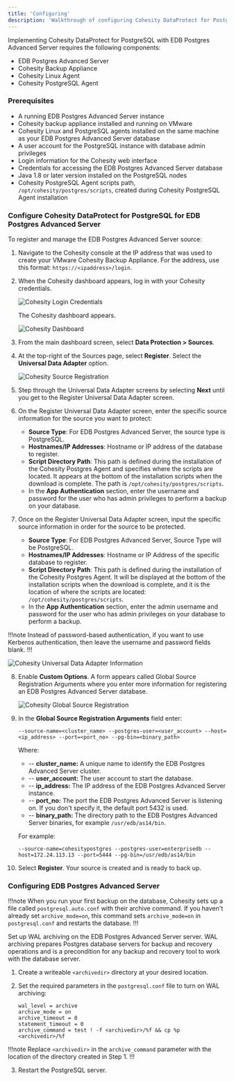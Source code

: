 ```yaml
---
title: 'Configuring'
description: 'Walkthrough of configuring Cohesity DataProtect for PostgreSQL'
---
```


Implementing Cohesity DataProtect for PostgreSQL with EDB Postgres Advanced Server requires the following components:

- EDB Postgres Advanced Server 
- Cohesity Backup Appliance
- Cohesity Linux Agent 
- Cohesity PostgreSQL Agent 

### Prerequisites

- A running EDB Postgres Advanced Server instance
- Cohesity backup appliance installed and running on VMware
- Cohesity Linux and PostgreSQL agents installed on the same machine as your EDB Postgres Advanced Server database
- A user account for the PostgreSQL instance with database admin privileges
- Login information for the Cohesity web interface
- Credentials for accessing the EDB Postgres Advanced Server database
- Java 1.8 or later version installed on the PostgreSQL nodes
- Cohesity PostgreSQL Agent scripts path, `/opt/cohesity/postgres/scripts`, created during Cohesity PostgreSQL Agent installation

### Configure Cohesity DataProtect for PostgreSQL for EDB Postgres Advanced Server

To register and manage the EDB Postgres Advanced Server source:

1. Navigate to the Cohesity console at the IP address that was used to create your VMware Cohesity Backup Appliance. For the address, use this format: `https://<ipaddress>/login`. 

2. When the Cohesity dashboard appears, log in with your Cohesity credentials.

   ![Cohesity Login Credentials](Images/CohesityLoginCredentials.png)

   The Cohesity dashboard appears.

   ![Cohesity Dashboard](Images/CohesityDashboard.png)

3. From the main dashboard screen, select **Data Protection > Sources**.

4. At the top-right of the Sources page, select **Register**. Select the **Universal Data Adapter** option.

   ![Cohesity Source Registration](Images/CohesityRegisterSource.png)

5. Step through the Universal Data Adapter screens by selecting **Next** until you get to the Register Universal Data Adapter screen.

6. On the Register Universal Data Adapter screen, enter the specific source information for the source you want to protect:

   - **Source Type**: For EDB Postgres Advanced Server, the source type is PostgreSQL.
   - **Hostnames/IP Addresses**: Hostname or IP address of the database to register.
   - **Script Directory Path**: This path is defined during the installation of the Cohesity Postgres Agent and specifies where the scripts are located. It appears at the bottom of the installation scripts when the download is complete. The path is `/opt/cohesity/postgres/scripts`.
   - In the **App Authentication** section, enter the username and password for the user who has admin privileges to perform a backup on your database.

7. Once on the Register Universal Data Adapter screen, input the specific source information in order for the source to be protected.

   - **Source Type**: For EDB Postgres Advanced Server, Source Type will be PostgreSQL.
   - **Hostnames/IP Addresses**: Hostname or IP Address of the specific database to register.
   - **Script Directory Path**: This path is defined during the installation of the Cohesity Postgres Agent.  It will be displayed at the bottom of the installation scripts when the download is complete, and it is the location of where the scripts are located: `/opt/cohesity/postgres/scripts`.
   - In the **App Authentication** section, enter the admin username and password for the user who has admin privileges on your database to perform a backup.


!!!note
Instead of password-based authentication, if you want to use Kerberos authentication, then leave the username and password fields blank.
!!!

   ![Cohesity Universal Data Adapter Information](Images/CohesityUniversalDataAdapterInformation.png)

8. Enable **Custom Options**. A form appears called Global Source Registration Arguments where you enter more information for registering an EDB Postgres Advanced Server database.

   ![Cohesity Global Source Registration](Images/CohesityGlobalSourceRegistration.png)

9. In the **Global Source Registration Arguments** field enter:

   ```
   --source-name=<cluster_name> --postgres-user=<user_account> --host=<ip_address> --port=<port_no> --pg-bin=<binary_path>
   ```

   Where:

   - -- **cluster_name:** A unique name to identify the EDB Postgres Advanced Server cluster.
   - -- **user_account:** The user account to start the database.
   - -- **ip_address:** The IP address of the EDB Postgres Advanced Server instance.
   - -- **port_no:** The port the EDB Postgres Advanced Server is listening on.  If you don't specify it, the default port 5432 is used.
   - -- **binary_path:** The directory path to the EDB Postgres Advanced Server binaries, for example `/usr/edb/as14/bin`.

   For example: 

   ```
   --source-name=cohesitypostgres --postgres-user=enterprisedb --host=172.24.113.13 --port=5444 --pg-bin=/usr/edb/as14/bin
   ```

9. Select **Register**. Your source is created and is ready to back up.

### Configuring EDB Postgres Advanced Server

!!!note
When you run your first backup on the database, Cohesity sets up a file called `postgresql.auto.conf` with their archive command. If you haven't already set `archive_mode=on`, this command sets `archive_mode=on` in `postgresql.conf` and restarts the database. 
!!!

Set up WAL archiving on the EDB Postgres Advanced Server server. WAL archiving prepares Postgres database servers for backup and recovery operations and is a precondition for any backup and recovery tool to work with the database server.

1.	Create a writeable `<archivedir>` directory at your desired location.

2.	Set the required parameters in the `postgresql.conf` file to turn on WAL archiving:
    ```
    wal_level = archive
    archive_mode = on
    archive_timeout = 0
    statement_timeout = 0
    archive_command = test ! -f <archivedir>/%f && cp %p <archivedir>/%f
    ```

   !!!note
   Replace `<archivedir>` in the `archive_command` parameter with the location of the directory created in Step 1.
   !!!

3.	Restart the PostgreSQL server.

